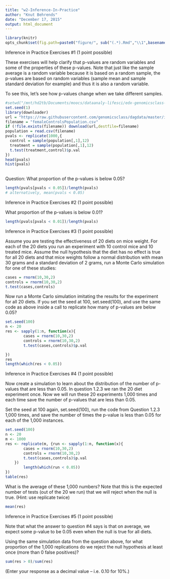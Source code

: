 ```yaml
---
title: "w2-Inference-In-Practice"
author: "Knut Behrends"
date: "December 17, 2015"
output: html_document
---
```

```r
library(knitr)
opts_chunk$set(fig.path=paste0("figure/", sub("(.*).Rmd","\\1",basename(knitr:::knit_concord$get('infile'))), "-"))
```
 Inference in Practice Exercises #1 (1 point possible)

These exercises will help clarify that p-values are random variables and some of the properties of these p-values. Note that just like the sample average is a random variable because it is based on a random sample, the p-values are based on random variables (sample mean and sample standard deviation for example) and thus it is also a random variable.

To see this, let's see how p-values change when we take different samples.
```r

#setwd("/mnt/hd2tb/Documents/moocs/dataanaly-lifesci/edx-genomicsclass-labs-knbknb-fork/exercises-knb/02-linmod")
set.seed(1)
library(downloader)
url = "https://raw.githubusercontent.com/genomicsclass/dagdata/master/inst/extdata/femaleControlsPopulation.csv"
filename = "femaleControlsPopulation.csv"
if (!file.exists(filename)) download(url,destfile=filename)
population = read.csv(filename)
pvals <- replicate(1000,{
  control = sample(population[,1],12)
  treatment = sample(population[,1],12)
  t.test(treatment,control)$p.val
})
head(pvals)
hist(pvals)
    

```
Question: What proportion of the p-values is below 0.05?

```r
length(pvals[pvals < 0.05])/length(pvals)
# alternatively, mean(pvals < 0.05)
```

Inference in Practice Exercises #2 (1 point possible)

What proportion of the p-values is below 0.01?

```r
length(pvals[pvals < 0.01])/length(pvals)
```


Inference in Practice Exercises #3 (1 point possible)

Assume you are testing the effectiveness of 20 diets on mice weight. For each of the 20 diets you run an experiment with 10 control mice and 10 treated mice. Assume the null hypothesis that the diet has no effect is true for all 20 diets and that mice weights follow a normal distribution with mean 30 grams and a standard deviation of 2 grams, run a Monte Carlo simulation for one of these studies:

```r


cases = rnorm(10,30,2)
controls = rnorm(10,30,2)
t.test(cases,controls)

```

Now run a Monte Carlo simulation imitating the results for the experiment for all 20 diets. If you set the seed at 100, set.seed(100), and use the same code as above inside a call to replicate how many of p-values are below 0.05?

```r
set.seed(100)
n <- 20
res <- sapply(1:n, function(x){
        cases = rnorm(10,30,2)
        controls = rnorm(10,30,2)
        t.test(cases,controls)$p.val 

})
res
length(which(res < 0.05))
```

Inference in Practice Exercises #4 (1 point possible)

Now create a simulation to learn about the distribution of the number of p-values that are less than 0.05. In question 1.2.3 we ran the 20 diet experiment once. Now we will run these 20 experiments 1,000 times and each time save the number of p-values that are less than 0.05.

Set the seed at 100 again, set.seed(100), run the code from Question 1.2.3 1,000 times, and save the number of times the p-value is less than 0.05 for each of the 1,000 instances.

```r
set.seed(100)
n <- 20
m <- 1000
res <- replicate(m, {run <- sapply(1:n, function(x){
        cases = rnorm(10,30,2)
        controls = rnorm(10,30,2)
        t.test(cases,controls)$p.val 
    })
        length(which(run < 0.05))
})
table(res)


```
What is the average of these 1,000 numbers? Note that this is the expected number of tests (out of the 20 we run) that we will reject when the null is true. (Hint: use replicate twice)

```r
mean(res)
```

Inference in Practice Exercises #5 (1 point possible)

Note that what the answer to question #4 says is that on average, we expect some p-value to be 0.05 even when the null is true for all diets.

Using the same simulation data from the question above, for what proportion of the 1,000 replications do we reject the null hypothesis at least once (more than 0 false positives)? 
```r
sum(res > 0)/sum(res)
```


(Enter your response as a decimal value -- i.e. 0.10 for 10%.)